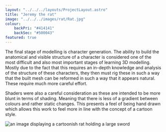 ```yaml
---
layout: "../../../layouts/ProjectLayout.astro"
title: "Jeremy the rat"
image: "../../../images/rat/Rat.jpg"
colour: 
    backPri: "#414141"
    backSec: "#500043"
featured: true
---
```


<div class="hContainer">

<section>
The final stage of modelling is character generation. The ability to build the anatomical and visible structure of a character is considered one of the most difficult and also most important stages of learning 3D modelling. Mostly due to the fact that this requires an in-depth knowledge and analysis of the structure of these characters, they then must rig these in such a way that the built mesh can be reformed in such a way that it appears natural. These require much more careful effort.


Shaders were also a careful consideration as these are intended to be more blunt in terms of shading. Meaning that there is less of a gradient between colours and rather static changes. This presents a feel of being hand drawn which allows this work to feel more in line with the concept of a cartoon style.
</section>

<section>
<img src={rat} alt="an image displaying a cartoonish rat holding a large sword" />
</section>

</div>